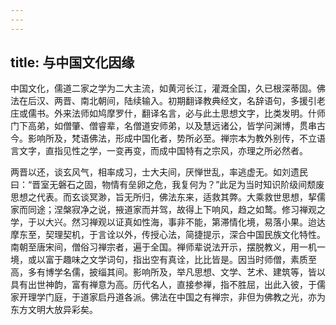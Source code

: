 ```yaml
---
---
---
```

title: 与中国文化因缘
---




中国文化，儒道二家之学为二大主流，如黄河长江，灌溉全国，久已根深蒂固。佛法在后汉、两晋、南北朝间，陆续输入。初期翻译教典经文，名辞语句，多援引老庄或儒书。外来法师如鸠摩罗什，翻译名言，必与此土思想文字，比类发明。什师门下高弟，如僧肇、僧睿辈，名僧道安师弟，以及慧远诸公，皆学问渊博，贯串古今。影响所及，梵语佛法，形成中国化者，势所必至。禅宗本为教外别传，不立语言文字，直指见性之学，一变再变，而成中国特有之宗风，亦理之所必然者。

两晋以还，谈玄风气，相率成习，士大夫间，厌惮世乱，率逃虚无。如刘遗民曰：“晋室无磐石之固，物情有垒卵之危，我复何为？”此足为当时知识阶级间颓废思想之代表。而玄谈冥渺，旨无所归，佛法东来，适救其弊。大乘救世思想，挈儒家而同途；涅槃寂净之说，掖道家而并驾，故得上下响风，趋之如鹜。修习禅观之学，于以大兴。然习禅观以证真如性海，事非不能，第滞情化境，易落小果。迨达摩东至，契理契机，于言诠以外，传授心法，简捷提示，深合中国民族文化特性。南朝至唐宋间，僧俗习禅宗者，遍于全国。禅师辈说法开示，摆脱教义，用一机一境，或以富于趣味之文学词句，指出空有真诠，比比皆是。因当时师僧，素质至高，多有博学名儒，披缁其间。影响所及，举凡思想、文学、艺术、建筑等，皆以具有出世神韵，富有禅意为高。历代名人，直接参禅，指不胜屈，出此入彼，于儒家开理学门庭，于道家启丹道各派。佛法在中国之有禅宗，非但为佛教之光，亦为东方文明大放异彩矣。